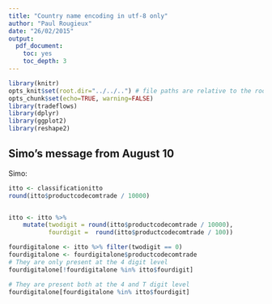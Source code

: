 ```yaml
---
title: "Country name encoding in utf-8 only"
author: "Paul Rougieux"
date: "26/02/2015"
output:
  pdf_document:
    toc: yes
    toc_depth: 3
---
```



```r
library(knitr)
opts_knit$set(root.dir="../../..") # file paths are relative to the root of the project directory
opts_chunk$set(echo=TRUE, warning=FALSE)
library(tradeflows)
library(dplyr)
library(ggplot2)
library(reshape2)
``` 



## Simo's message from August 10
Simo:

```r
itto <- classificationitto
round(itto$productcodecomtrade / 10000)


itto <- itto %>% 
    mutate(twodigit = round(itto$productcodecomtrade / 10000),
           fourdigit =  round(itto$productcodecomtrade / 100))

fourdigitalone <- itto %>% filter(twodigit == 0)
fourdigitalone <- fourdigitalone$productcodecomtrade
# They are only present at the 4 digit level
fourdigitalone[!fourdigitalone %in% itto$fourdigit]

# They are present both at the 4 and T digit level
fourdigitalone[fourdigitalone %in% itto$fourdigit]

```

